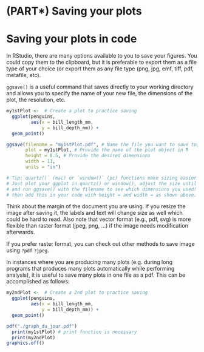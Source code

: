 # (PART\*) Saving your plots {-}

# Saving your plots in code

In RStudio, there are many options available to you to save your figures. You could copy them to the clipboard, but it is preferable to export them as a file type of your choice (or export them as any file type (png, jpg, emf, tiff, pdf, metafile, etc).

`ggsave()` is a useful command that saves directly to your working directory and allows you to specify the name of your new file, the dimensions of the plot, the resolution, etc.

```r
my1stPlot <-  # Create a plot to practice saving
  ggplot(penguins, 
         aes(x = bill_length_mm, 
             y = bill_depth_mm)) +
  geom_point()

ggsave(filename = "my1stPlot.pdf", # Name the file you want to save to, add extension of the file format you want to use (ex. pdf)
       plot = my1stPlot, # Provide the name of the plot object in R
       height = 8.5, # Provide the desired dimensions
       width = 11, 
       units = "in") 

# Tip:`quartz()` (mac) or `window()` (pc) functions make sizing easier before `ggsave()`! 
# Just plot your ggplot in quartz() or window(), adjust the size until it looks good, 
# and run ggsave() with the filename to see which dimensions you used! You can 
# then add this in your code with height = and width = as shown above.
```

Think about the margin of the document you are using. If you resize the image after saving it, the labels and text will change size as well which could be hard to read. Also note that vector format (e.g., pdf, svg) is more flexible than raster format (jpeg, png, ...) if the image needs modification afterwards. 

If you prefer raster format, you can check out other methods to save image using `?pdf` `?jpeg`.

In instances where you are producing many plots (e.g. during long programs that produces many plots automatically while performing analysis), it is useful to save many plots in one file as a pdf. This can be accomplished as follows:

```r
my2ndPlot <-  # Create a 2nd plot to practice saving
  ggplot(penguins, 
         aes(x = bill_length_mm, 
             y = bill_depth_mm)) +
  geom_point()

pdf("./graph_du_jour.pdf")
  print(my1stPlot) # print function is necessary
  print(my2ndPlot)
graphics.off()
```
